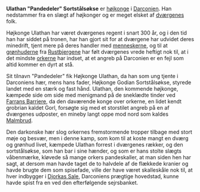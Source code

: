 {{title:Ulathan "Pandedeler" Sortstålsøkse}}
{{author:Laura Holmegaard}}
{{timestamp:2009-10-25T10:17:36Z}}
{{copyright:Ulathan "Pandedeler" Sortstålsøkse}}
'''Ulathan "Pandedeler" Sortstålsøkse''' er [[Højkonge (Darconien)|højkonge]] i [[Darconien]]. Han nedstammer fra en slægt af højkonger og er meget elsket af [[dværg|dværgenes]] folk.

Højkonge Ulathan har været dværgenes regent i snart 300 år, og i den tid han har siddet på tronen, har han gjort sit for at dværgene har udvidet deres minedrift, tjent mere på deres handler med [[menneske|menneskerne]], og til at [[grønhud|grønhuderne]] fra [[Rustbjergene]] har følt dværgenes vrede heftigt nok til, at i det mindste [[ork|orkerne]] har indset, at et angreb på Darconien er en fejl som altid kommer en dyrt at stå.

Sit tilnavn "Pandedeler" fik Højkonge Ulathan, da han som ung tjente i Darconiens hær, mens hans fader, Højkonge Godian Sortstålsøkse, styrede landet med en stærk og fast hånd. Ulathan, den kommende højkonge, kæmpede side om side med menigmand på de sneklædte tinder ved [[Farrans Barriere]], da den daværende konge over orkerne, en lidet kendt grobrian kaldet Gorl, forsøgte sig med et storstilet angreb på en af dværgenes udposter, en mineby langt oppe mod nord som kaldes [[Malmbrud]].

Den darkonske hær slog orkernes fremstormende tropper tilbage med stort møje og besvær, men i denne kamp, som kom til at koste mangt en dværg og grønhud livet, kæmpede Ulathan forrest i dværgenes rækker, og den sortstålsøkse, som han bar i sine hænder, og som er hans stolte slægts våbenmærke, kløvede så mange orkers pandeskaller, at man siden hen har sagt, at dersom man havde taget de to halvdele af de flækkede kranier og havde brugte dem som spisefade, ville der have været skalleskåle nok til, at hver indbygger i [[Djorkas Sale]], Darconiens prægtige hovedstad, kunne havde spist fra en ved den efterfølgende sejrsbanket.